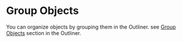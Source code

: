 # Group Objects

You can organize objects by grouping them in the Outliner.
see [Group Objects](./outliner#group-objects) section in the Outliner.





